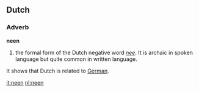 ==Dutch==
===Adverb===
'''neen'''

# the formal form of the Dutch negative word ''[[nee]]''. It is archaic in spoken language but quite common in written language.
It shows that Dutch is related to [[German]].

[[it:neen]]
[[nl:neen]]